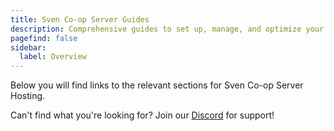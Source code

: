 ```yaml
---
title: Sven Co-op Server Guides
description: Comprehensive guides to set up, manage, and optimize your Sven Co-op server.
pagefind: false
sidebar:
  label: Overview
---
```




Below you will find links to the relevant sections for Sven Co-op Server Hosting.


<DirectoryListing />

Can't find what you're looking for? Join our [Discord](https://discord.gg/FN4XgbAwzr) for support!
